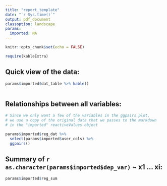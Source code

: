 ```yaml
---
title: "report_template"
date: "`r Sys.time()`"
output: pdf_document
classoption: landscape
params:
  imported: NA
---
```


```r
knitr::opts_chunk$set(echo = FALSE)
```

```r

require(kableExtra)

```


## Quick view of the data:

```r

params$imported$dat_table %>% kable()
  
```

## Relationships between all variables:

```r

# Since we only want a few of the variables in the ggpairs plot,
# we use a copy of the original data that we passes to the markdown 
# in the "imported" reactiveValues object

params$imported$reg_dat %>% 
  select(params$imported$user_cols) %>% 
  ggpairs()

```

## Summary of `r as.character(params$imported$dep_var)` ~ x1 ... xi:

```r

params$imported$reg_sum

```
